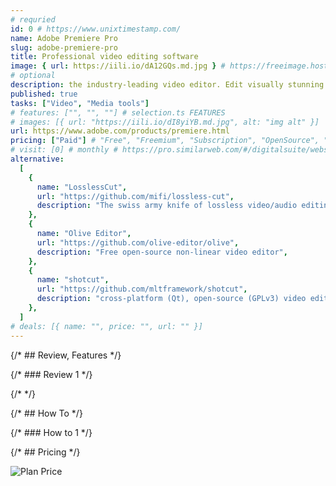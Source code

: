 ```yaml
---
# requried
id: 0 # https://www.unixtimestamp.com/
name: Adobe Premiere Pro
slug: adobe-premiere-pro
title: Professional video editing software
image: { url: https://iili.io/dA12GQs.md.jpg } # https://freeimage.host/
# optional
description: the industry-leading video editor. Edit visually stunning videos and create professional productions for social sharing, TV
published: true
tasks: ["Video", "Media tools"]
# features: ["", "", ""] # selection.ts FEATURES
# images: [{ url: "https://iili.io/dI8yiYB.md.jpg", alt: "img alt" }]
url: https://www.adobe.com/products/premiere.html
pricing: ["Paid"] # "Free", "Freemium", "Subscription", "OpenSource", "Paid"
# visit: [0] # monthly # https://pro.similarweb.com/#/digitalsuite/websiteanalysis/home
alternative:
  [
    {
      name: "LosslessCut",
      url: "https://github.com/mifi/lossless-cut",
      description: "The swiss army knife of lossless video/audio editing",
    },
    {
      name: "Olive Editor",
      url: "https://github.com/olive-editor/olive",
      description: "Free open-source non-linear video editor",
    },
    {
      name: "shotcut",
      url: "https://github.com/mltframework/shotcut",
      description: "cross-platform (Qt), open-source (GPLv3) video editor",
    },
  ]
# deals: [{ name: "", price: "", url: "" }]
---
```


{/* ## Review, Features */}

{/* ### Review 1 */}

{/* <DetailYoutube videoId="" startTime={0} /> */}

{/* ## How To */}

{/* ### How to 1 */}

{/* ## Pricing */}

<Img
  src="https://p140.p3.n0.cdn.zight.com/items/mXuWwkLj/8a7a7973-67a3-4a7c-a59c-727234580214.jpg"
  alt="Plan Price"
/>
